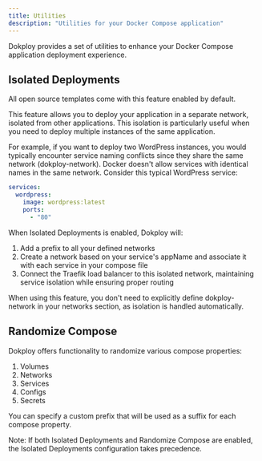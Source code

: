 ```yaml
---
title: Utilities
description: "Utilities for your Docker Compose application"
---
```


Dokploy provides a set of utilities to enhance your Docker Compose application deployment experience.

## Isolated Deployments

All open source templates come with this feature enabled by default.

This feature allows you to deploy your application in a separate network, isolated from other applications. This isolation is particularly useful when you need to deploy multiple instances of the same application.

For example, if you want to deploy two WordPress instances, you would typically encounter service naming conflicts since they share the same network (dokploy-network). Docker doesn't allow services with identical names in the same network. Consider this typical WordPress service:

```yaml
services:
  wordpress:
    image: wordpress:latest
    ports:
      - "80"
```

<ImageZoom
  src="/assets/images/compose-isolate.png"
  alt="Isolated Deployments"
  width={1000}
  height={600}
/>

When Isolated Deployments is enabled, Dokploy will:

1. Add a prefix to all your defined networks
2. Create a network based on your service's appName and associate it with each service in your compose file
3. Connect the Traefik load balancer to this isolated network, maintaining service isolation while ensuring proper routing

When using this feature, you don't need to explicitly define dokploy-network in your networks section, as isolation is handled automatically.

## Randomize Compose

Dokploy offers functionality to randomize various compose properties:

1. Volumes
2. Networks
3. Services
4. Configs
5. Secrets

You can specify a custom prefix that will be used as a suffix for each compose property.

Note: If both Isolated Deployments and Randomize Compose are enabled, the Isolated Deployments configuration takes precedence.












